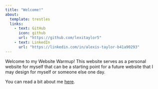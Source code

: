 ```yaml
---
title: "Welcome!"
about:
  template: trestles
  links:
    - text: GitHub
      icon: github
      url: "https://github.com/lexitaylor5"
    - text: LinkedIn
      url: "https://linkedin.com/in/alexis-taylor-b41a90293"
---
```


Welcome to my  Website Warmup! This website serves as a personal website for myself that can be a starting point for a future website that I may design for myself or someone else one day. 

You can read a bit about me [here](about.html).



